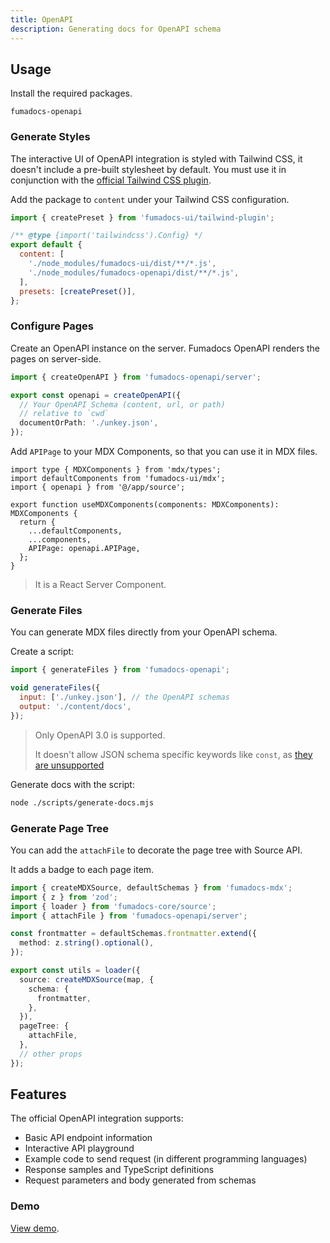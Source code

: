 ```yaml
---
title: OpenAPI
description: Generating docs for OpenAPI schema
---
```


## Usage

Install the required packages.

```package-install
fumadocs-openapi
```

### Generate Styles

The interactive UI of OpenAPI integration is styled with Tailwind CSS, it doesn't include a pre-built stylesheet by default.
You must use it in conjunction with the [official Tailwind CSS plugin](/docs/ui/theme#docsui-plugin).

Add the package to `content` under your Tailwind CSS configuration.

```js title="tailwind.config.js"
import { createPreset } from 'fumadocs-ui/tailwind-plugin';

/** @type {import('tailwindcss').Config} */
export default {
  content: [
    './node_modules/fumadocs-ui/dist/**/*.js',
    './node_modules/fumadocs-openapi/dist/**/*.js',
  ],
  presets: [createPreset()],
};
```

### Configure Pages

Create an OpenAPI instance on the server. Fumadocs OpenAPI renders the pages on server-side.

```ts title="source.ts"
import { createOpenAPI } from 'fumadocs-openapi/server';

export const openapi = createOpenAPI({
  // Your OpenAPI Schema (content, url, or path)
  // relative to `cwd`
  documentOrPath: './unkey.json',
});
```

Add `APIPage` to your MDX Components, so that you can use it in MDX files.

```tsx title="mdx-components.tsx"
import type { MDXComponents } from 'mdx/types';
import defaultComponents from 'fumadocs-ui/mdx';
import { openapi } from '@/app/source';

export function useMDXComponents(components: MDXComponents): MDXComponents {
  return {
    ...defaultComponents,
    ...components,
    APIPage: openapi.APIPage,
  };
}
```

> It is a React Server Component.

### Generate Files

You can generate MDX files directly from your OpenAPI schema.

Create a script:

```js title="scripts/generate-docs.mjs"
import { generateFiles } from 'fumadocs-openapi';

void generateFiles({
  input: ['./unkey.json'], // the OpenAPI schemas
  output: './content/docs',
});
```

> Only OpenAPI 3.0 is supported.
>
> It doesn't allow JSON schema specific keywords like `const`, as [they are unsupported](https://swagger.io/docs/specification/data-models/keywords)

Generate docs with the script:

```bash
node ./scripts/generate-docs.mjs
```

### Generate Page Tree

You can add the `attachFile` to decorate the page tree with Source API.

It adds a badge to each page item.

```ts title="source.ts"
import { createMDXSource, defaultSchemas } from 'fumadocs-mdx';
import { z } from 'zod';
import { loader } from 'fumadocs-core/source';
import { attachFile } from 'fumadocs-openapi/server';

const frontmatter = defaultSchemas.frontmatter.extend({
  method: z.string().optional(),
});

export const utils = loader({
  source: createMDXSource(map, {
    schema: {
      frontmatter,
    },
  }),
  pageTree: {
    attachFile,
  },
  // other props
});
```

## Features

The official OpenAPI integration supports:

- Basic API endpoint information
- Interactive API playground
- Example code to send request (in different programming languages)
- Response samples and TypeScript definitions
- Request parameters and body generated from schemas

### Demo

[View demo](/docs/ui/museum).
